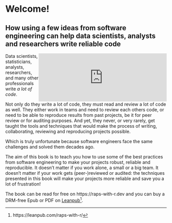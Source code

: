 # Welcome! {.unnumbered}
## How using a few ideas from software engineering can help data scientists, analysts and researchers write reliable code

<div style="float: right; clear: right" width='160' height='400'>
<iframe width='400' src='https://leanpub.com/raps-with-r/embed' frameborder='0' allowtransparency='true'></iframe>
</div>

Data scientists, statisticians, analysts, researchers, and many other
professionals write *a lot of code*.

Not only do they write a lot of code, they must read and review a lot of code as
well. They either work in teams and need to review each others code, or need to
be able to reproduce results from past projects, be it for peer review or for
auditing purposes. And yet, they never, or very rarely, get taught the tools and
techniques that would make the process of writing, collaborating, reviewing and
reproducing projects possible. 

Which is truly unfortunate because software engineers face the same challenges and
solved them decades ago.

The aim of this book is to teach you how to use some of the best practices from
software engineering to make your projects robust, reliable and reproducible. It
doesn’t matter if you work alone, a small or a big team. It doesn’t matter if
your work gets (peer-)reviewed or audited: the techniques presented in this book
will make your projects more reliable and save you a lot of frustration!

The book can be read for free on https://raps-with-r.dev and you can buy a 
DRM-free Epub or PDF on [Leanpub](https://leanpub.com/raps-with-r/)^[https://leanpub.com/raps-with-r/].
